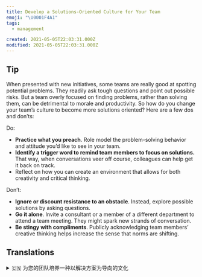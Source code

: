 ```yaml
---
title: Develop a Solutions-Oriented Culture for Your Team
emoji: "\U0001F4A1"
tags:
  - management

created: 2021-05-05T22:03:31.000Z
modified: 2021-05-05T22:03:31.000Z
---
```


## Tip

When presented with new initiatives, some teams are really good at spotting potential problems. They readily ask tough questions and point out possible risks. But a team overly focused on finding problems, rather than solving them, can be detrimental to morale and productivity. So how do you change your team’s culture to become more solutions oriented? Here are a few dos and don’ts:

Do:

- **Practice what you preach**. Role model the problem-solving behavior and attitude you’d like to see in your team.
- **Identify a trigger word to remind team members to focus on solutions.** That way, when conversations veer off course, colleagues can help get it back on track.
- Reflect on how you can create an environment that allows for both creativity and critical thinking.

Don’t:

- **Ignore or discount resistance to an obstacle**. Instead, explore possible solutions by asking questions.
- **Go it alone**. Invite a consultant or a member of a different department to attend a team meeting. They might spark new strands of conversation.
- **Be stingy with compliments**. Publicly acknowledging team members’ creative thinking helps increase the sense that norms are shifting.

## Translations

<details>
   <summary>🇨🇳 为您的团队培养一种以解决方案为导向的文化</summary>

有些团队在提出新计划时确实擅长于发现潜在问题。他们很容易提出尖锐的问题，指出可能存在的风险。但是，如果一个团队过于专注发现问题而忽视解决问题，就会降低士气和工作效率。因此，你如何改变你的团队文化，使其更加面向解决方案呢? 这里油几点需要注意:

实施:

- 以身作则。在解决问题时，展现你希望在团队中看到的行为和态度。
- 确定一个触发词，以提醒团队成员关注解决方案。 这样一来，当谈话偏离了轨道，同事们可以让谈话回到正轨。
- 思考如何创造一个既有创造性又有批判性思维的环境。

拒绝:

- 忽视或减少对障碍的抵抗力。相反，通过提问来寻找可能的解决方法。
- 单干。邀请一位顾问或其他部门的成员参加团队会议。 他们可能会引发新的对话
- 吝啬赞美。 对团队成员的创造性思维的公开认可有助于增强规范变化感。

</details>

